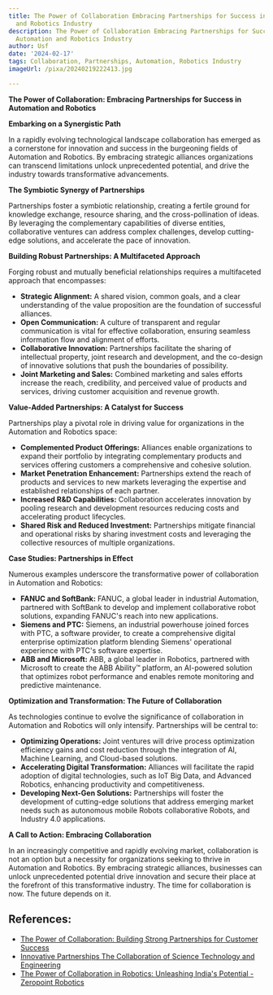 ```yaml
---
title: The Power of Collaboration Embracing Partnerships for Success in the Automation
  and Robotics Industry
description: The Power of Collaboration Embracing Partnerships for Success in the
  Automation and Robotics Industry
author: Usf
date: '2024-02-17'
tags: Collaboration, Partnerships, Automation, Robotics Industry
imageUrl: /pixa/20240219222413.jpg

---
```

**The  Power of Collaboration: Embracing Partnerships for Success  in Automation and Robotics**

**Embarking on a Synergistic Path**

In a rapidly  evolving technological landscape collaboration has emerged as a  cornerstone for innovation and success in the burgeoning fields of Automation and Robotics.  By  embracing strategic alliances organizations  can transcend limitations unlock unprecedented potential, and drive the industry towards transformative advancements.

**The Symbiotic Synergy of Partnerships**

Partnerships foster a symbiotic relationship, creating a fertile ground for knowledge exchange, resource sharing, and the cross-pollination of ideas.  By leveraging the complementary capabilities of diverse entities,  collaborative ventures can address complex challenges, develop cutting-edge solutions, and accelerate  the pace  of innovation.

**Building Robust  Partnerships: A Multifaceted Approach**

Forging robust and mutually beneficial relationships requires a multifaceted approach that encompasses:

- **Strategic  Alignment:**  A shared  vision, common goals, and a clear understanding of the value  proposition are the foundation of successful alliances.
- **Open Communication:** A culture of transparent and regular communication is vital  for effective collaboration, ensuring seamless information flow and alignment of efforts.
-  **Collaborative Innovation:** Partnerships facilitate the sharing of  intellectual property, joint research and  development, and the  co-design of  innovative solutions  that push the boundaries of possibility.
- **Joint Marketing and Sales:** Combined marketing and sales efforts increase the reach, credibility, and perceived value of products and services, driving customer acquisition and revenue growth.

**Value-Added  Partnerships: A Catalyst for  Success**

Partnerships play a  pivotal role in driving value for organizations in  the Automation and Robotics space:

- **Complemented Product Offerings:** Alliances enable organizations to expand their portfolio by  integrating complementary products and services offering customers a comprehensive and cohesive solution.
- **Market Penetration Enhancement:** Partnerships extend the reach of products and services to new markets leveraging the  expertise and  established relationships of  each partner.
- **Increased R&D Capabilities:** Collaboration accelerates innovation by pooling research and development resources reducing costs and accelerating product lifecycles.
- **Shared Risk and Reduced Investment:** Partnerships mitigate financial and operational risks by sharing investment costs and leveraging the collective resources of multiple organizations.

**Case Studies:  Partnerships in Effect**

Numerous examples underscore the transformative power of collaboration in Automation and Robotics:

- **FANUC and SoftBank:** FANUC, a global leader  in  industrial Automation, partnered with SoftBank to develop and implement collaborative robot solutions, expanding FANUC's reach into  new applications.
- **Siemens and PTC:** Siemens,  an  industrial powerhouse joined forces with PTC, a software provider, to create a comprehensive digital  enterprise optimization platform blending Siemens' operational experience with PTC's software expertise.
- **ABB and Microsoft:** ABB, a global leader in Robotics, partnered with Microsoft to  create  the ABB Ability™ platform,  an AI-powered solution that optimizes robot performance and enables remote monitoring and predictive maintenance.

**Optimization and Transformation:  The Future of Collaboration**

As  technologies continue to evolve the significance of collaboration  in Automation and Robotics will only intensify. Partnerships will  be central to:

- **Optimizing Operations:** Joint ventures will drive process optimization  efficiency gains  and cost reduction through the integration of AI, Machine  Learning, and Cloud-based solutions.
- **Accelerating Digital Transformation:** Alliances will facilitate the  rapid  adoption of digital technologies, such as IoT Big Data, and Advanced Robotics, enhancing productivity and competitiveness.
- **Developing Next-Gen Solutions:**  Partnerships will  foster  the development of cutting-edge solutions that address emerging market needs such as autonomous mobile Robots  collaborative Robots, and Industry 4.0 applications.

**A Call to Action: Embracing  Collaboration**

In an increasingly competitive and rapidly evolving market, collaboration is not an option but a necessity for  organizations  seeking to thrive in Automation and Robotics. By embracing strategic alliances, businesses  can unlock unprecedented potential drive innovation and secure their place at the forefront of this transformative industry. The time for collaboration is now. The future depends on it.

## References:
- [The Power of Collaboration: Building Strong Partnerships for Customer Success](https://blog.robotiq.com/the-power-of-collaboration-building-strong-partnerships-for-customer-success-1)
- [Innovative Partnerships The Collaboration of Science Technology and Engineering](https://utilitiesone.com/innovative-partnerships-the-collaboration-of-science-technology-and-engineering)
- [The Power of Collaboration in Robotics: Unleashing India's Potential - Zeropoint Robotics](https://zeropointrobotics.com/the-power-of-collaboration-in-robotics-unleashing-indias-potential/?amp=1)
